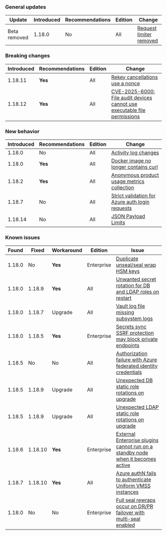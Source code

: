 ### General updates

Update          | Introduced | Recommendations | Edition | Change
--------------- | ---------- |---------------- | ------- | ------
Beta removed    | 1.18.0     | No              | All     | [Request limiter removed](/vault/docs/v1.18.x/updates/important-changes#request-limiter-configuration-removal)

### Breaking changes

Introduced | Recommendations | Edition    | Change
---------- | --------------- | ---------- | ------
1.18.11    | **Yes**         | All        | [Rekey cancellations use a nonce](/vault/docs/v1.18.x/updates/important-changes#rekey-cancel-nonce)
1.18.12    | **Yes**         | All       | [CVE-2025-6000: File audit devices cannot use executable file permissions](/vault/docs/v1.18.x/updates/important-changes#cve-2025-6000)

### New behavior

Introduced | Recommendations | Edition    | Change
---------- | --------------- | ---------- | ------
1.18.0     | No              | All        | [Activity log changes](/vault/docs/v1.18.x/updates/important-changes#default-activity-log-querying-period)
1.18.0     | **Yes**         | All        | [Docker image no longer contains curl](/vault/docs/v1.18.x/updates/important-changes#docker-image-no-longer-contains-curl)
1.18.2     | **Yes**         | All        | [Anonymous product usage metrics collection](/vault/docs/v1.18.x/updates/important-changes#product-usage-reporting)
1.18.7     | No              | All        | [Strict validation for Azure auth login requests](/vault/docs/v1.18.x/updates/important-changes#azure-auth-plugin-requires-resource_group_name-vm_name-and-vmss_name-to-match-the-jwt-claims-on-login)
1.18.14    | No              | All        | [JSON Payload Limits](/vault/docs/v1.18.x/updates/important-changes#json-limits)


### Known issues

Found  | Fixed   | Workaround | Edition    | Issue
------ |-------- | ---------- | ---------- | -----
1.18.0 | No      | **Yes**    | Enterprise | [Duplicate unseal/seal wrap HSM keys](/vault/docs/v1.18.x/updates/important-changes#seal-seal-wrapped-duplicate-hsm-keys)
1.18.0 | 1.18.9  | **Yes**    | All        | [Unwanted secret rotation for DB and LDAP roles on restart](/vault/docs/v1.18.x/updates/important-changes#database-and-ldap-secrets-engine-unwanted-secret-rotation-on-backend-restart)
1.18.0 | 1.18.7  | Upgrade    | All        | [Vault log file missing subsystem logs](/vault/docs/v1.18.x/updates/important-changes#vault-log-file-missing-subsystem-logs)
1.18.0 | 1.18.5  | **Yes**    | Enterprise | [Secrets sync SSRF protection may block private endpoints](/vault/docs/v1.18.x/updates/important-changes#ssrf-block-endpoint)
1.18.5 | No      | No         | All        | [Authorization failure with Azure federated identity credentials](/vault/docs/v1.18.x/updates/important-changes#authorization-failures-using-azure-federated-identity-credentials)
1.18.5 | 1.18.9  | Upgrade    | All        | [Unexpected DB static role rotations on upgrade](/vault/docs/v1.18.x/updates/important-changes#database-static-role-rotations-on-upgrade)
1.18.5 | 1.18.9  | Upgrade    | All        | [Unexpected LDAP static role rotations on upgrade](/vault/docs/v1.18.x/updates/important-changes#ldap-static-role-rotations-on-upgrade)
1.18.6 | 1.18.10 | **Yes**    | Enterprise | [External Enterprise plugins cannot run on a standby node when it becomes active](/vault/docs/v1.18.x/updates/important-changes#external-ent-plugins)
1.18.7 | 1.18.10 | **Yes**    | All        | [Azure authN fails to authenticate Uniform VMSS instances](/vault/docs/v1.18.x/updates/important-changes#azure-auth-fails-to-authenticate-uniform-vmss-instances)
1.18.0  | No     | No         | Enterprise | [Full seal rewraps occur on DR/PR failover with multi-seal enabled](/vault/docs/v1.18.x/upgrading/upgrade-to-1.18.x#multi-seal-rewrap)